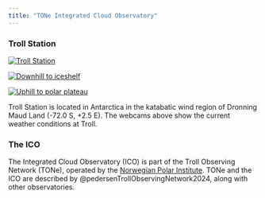 ```yaml
---
title: "TONe Integrated Cloud Observatory"
---
```


### Troll Station

::: {layout-ncol=3}

[![Troll Station](https://trollcam.npolar.no/TrollWebCam1HD.jpg)](https://trollcam.npolar.no/TrollWebCam1HD.jpg)

[![Downhill to iceshelf](https://trollcam.npolar.no/TrollWebCam2HD.jpg)](https://trollcam.npolar.no/TrollWebCam2HD.jpg)

[![Uphill to polar plateau](https://trollcam.npolar.no/TrollWebCam3HD.jpg)](https://trollcam.npolar.no/TrollWebCam3HD.jpg)

:::

Troll Station is located in Antarctica in the katabatic wind region of Dronning Maud Land (-72.0 S, +2.5 E). The webcams above show the current weather conditions at Troll.

### The ICO

The Integrated Cloud Observatory (ICO) is part of the Troll Observing Network (TONe), operated by the [Norwegian Polar Institute](https://npolar.no). TONe and the ICO are described by @pedersenTrollObservingNetwork2024, along with other observatories. 



